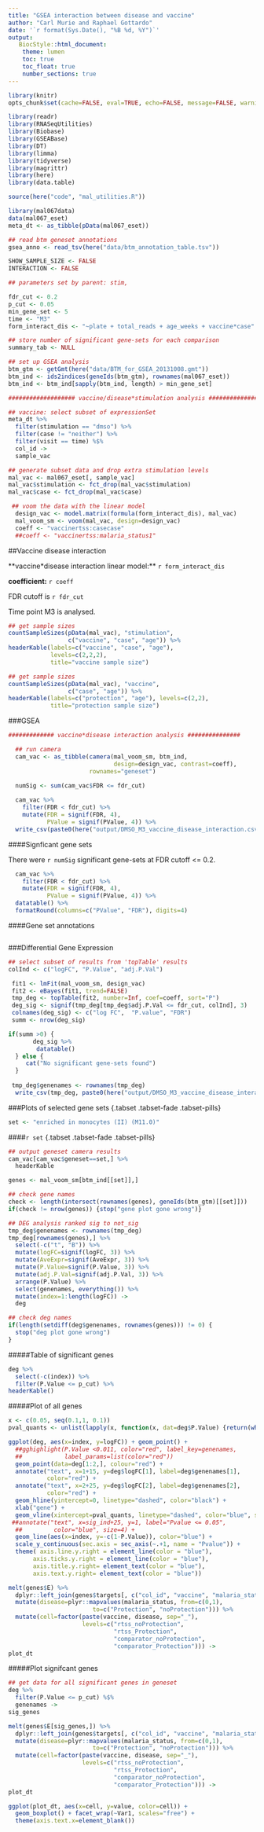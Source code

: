 ```yaml
---
title: "GSEA interaction between disease and vaccine"
author: "Carl Murie and Raphael Gottardo"
date: '`r format(Sys.Date(), "%B %d, %Y")`'
output: 
   BiocStyle::html_document:
    theme: lumen
    toc: true
    toc_float: true
    number_sections: true
---
```


```r
library(knitr)
opts_chunk$set(cache=FALSE, eval=TRUE, echo=FALSE, message=FALSE, warning=FALSE, results='asis')
```

```r
library(readr)
library(RNASeqUtilities)
library(Biobase)
library(GSEABase)
library(DT)
library(limma)
library(tidyverse)
library(magrittr)
library(here)
library(data.table)

source(here("code", "mal_utilities.R"))
```

```r
library(mal067data)
data(mal067_eset)
meta_dt <- as_tibble(pData(mal067_eset))

## read btm geneset annotations
gsea_anno <- read_tsv(here("data/btm_annotation_table.tsv"))
```


```r
SHOW_SAMPLE_SIZE <- FALSE
INTERACTION <- FALSE

## parameters set by parent: stim, 

fdr_cut <- 0.2
p_cut <- 0.05
min_gene_set <- 5
time <- "M3"
form_interact_dis <- "~plate + total_reads + age_weeks + vaccine*case"

## store number of significant gene-sets for each comparison
summary_tab <- NULL
```

```r
## set up GSEA analysis
btm_gtm <- getGmt(here("data/BTM_for_GSEA_20131008.gmt"))
btm_ind <- ids2indices(geneIds(btm_gtm), rownames(mal067_eset))
btm_ind <- btm_ind[sapply(btm_ind, length) > min_gene_set]
```


```r
################### vaccine/disease*stimulation analysis ########################

## vaccine: select subset of expressionSet
meta_dt %>% 
  filter(stimulation == "dmso") %>% 
  filter(case != "neither") %>%
  filter(visit == time) %$%
  col_id ->
  sample_vac

## generate subset data and drop extra stimulation levels
mal_vac <- mal067_eset[, sample_vac] 
mal_vac$stimulation <- fct_drop(mal_vac$stimulation)
mal_vac$case <- fct_drop(mal_vac$case)

```

```r
 ## voom the data with the linear model
  design_vac <- model.matrix(formula(form_interact_dis), mal_vac)
  mal_voom_sm <- voom(mal_vac, design=design_vac)
  coeff <- "vaccinertss:casecase"
  ##coeff <- "vaccinertss:malaria_status1"
```

##Vaccine disease interaction  
  
**vaccine*disease interaction linear model:** `r form_interact_dis`  
  
**coefficient:** `r coeff`
  
FDR cutoff is `r fdr_cut`  
  
Time point M3 is analysed.


```r

## get sample sizes
countSampleSizes(pData(mal_vac), "stimulation", 
                 c("vaccine", "case", "age")) %>%
headerKable(labels=c("vaccine", "case", "age"),
            levels=c(2,2,2), 
            title="vaccine sample size")

## get sample sizes
countSampleSizes(pData(mal_vac), "vaccine", 
                 c("case", "age")) %>%
headerKable(labels=c("protection", "age"), levels=c(2,2), 
            title="protection sample size")

```


###GSEA

```r
############# vaccine*disease interaction analysis ###############

  ## run camera
  cam_vac <- as_tibble(camera(mal_voom_sm, btm_ind,
                              design=design_vac, contrast=coeff),
                       rownames="geneset")

  numSig <- sum(cam_vac$FDR <= fdr_cut)
  
  cam_vac %>%
    filter(FDR < fdr_cut) %>%
    mutate(FDR = signif(FDR, 4),
           PValue = signif(PValue, 4)) %>%
  write_csv(paste0(here("output/DMSO_M3_vaccine_disease_interaction.csv")))
```

####Signficant gene sets

There were `r numSig` significant gene-sets at FDR cutoff <= 0.2.  
  

```r
  cam_vac %>% 
    filter(FDR < fdr_cut) %>%
    mutate(FDR = signif(FDR, 4),
           PValue = signif(PValue, 4)) %>%
  datatable() %>%
  formatRound(columns=c("PValue", "FDR"), digits=4)
```

####Gene set annotations  
  
```r

```

###Differential Gene Expression  
  
  
```r

## select subset of results from 'topTable' results
colInd <- c("logFC", "P.Value", "adj.P.Val")

 fit1 <- lmFit(mal_voom_sm, design_vac)
 fit2 <- eBayes(fit1, trend=FALSE)
 tmp_deg <- topTable(fit2, number=Inf, coef=coeff, sort="P")
 deg_sig <- signif(tmp_deg[tmp_deg$adj.P.Val <= fdr_cut, colInd], 3)
 colnames(deg_sig) <- c("log FC",  "P.value", "FDR")
 summ <- nrow(deg_sig)

if(summ >0) {
       deg_sig %>%
        datatable()
  } else {
     cat("No significant gene-sets found")
  }
 
 tmp_deg$genenames <- rownames(tmp_deg)
  write_csv(tmp_deg, paste0(here("output/DMSO_M3_vaccine_disease_interaction_DEG.csv")))
```

###Plots of selected gene sets  {.tabset .tabset-fade .tabset-pills}
  
```r
set <- "enriched in monocytes (II) (M11.0)"
```
  
####`r set`   {.tabset .tabset-fade .tabset-pills}
  
```r

## output geneset camera results
cam_vac[cam_vac$geneset==set,] %>%
  headerKable

genes <- mal_voom_sm[btm_ind[[set]],]

## check gene names
check <- length(intersect(rownames(genes), geneIds(btm_gtm)[[set]]))
if(check != nrow(genes)) {stop("gene plot gone wrong")}

## DEG analysis ranked sig to not_sig
tmp_deg$genenames <- rownames(tmp_deg)
tmp_deg[rownames(genes),] %>%
  select(-c("t", "B")) %>%
  mutate(logFC=signif(logFC, 3)) %>%
  mutate(AveExpr=signif(AveExpr, 3)) %>%
  mutate(P.Value=signif(P.Value, 3)) %>%
  mutate(adj.P.Val=signif(adj.P.Val, 3)) %>%
  arrange(P.Value) %>%
  select(genenames, everything()) %>%
  mutate(index=1:length(logFC)) ->
  deg

## check deg names
if(length(setdiff(deg$genenames, rownames(genes))) != 0) {
  stop("deg plot gone wrong")
}
```
  
#####Table of significant genes  
  
```r
deg %>%
  select(-c(index)) %>%
  filter(P.Value <= p_cut) %>%
headerKable()
```
  
#####Plot of all genes  
  
```r

x <- c(0.05, seq(0.1,1, 0.1))
pval_quants <- unlist(lapply(x, function(x, dat=deg$P.Value) {return(which.min(dat <= x))}))

ggplot(deg, aes(x=index, y=logFC)) + geom_point() + 
  ##gghighlight(P.Value <0.011, color="red", label_key=genenames,
  ##            label_params=list(color="red"))
  geom_point(data=deg[1:2,], colour="red") +
  annotate("text", x=1+15, y=deg$logFC[1], label=deg$genenames[1], 
           color="red") + 
  annotate("text", x=2+25, y=deg$logFC[2], label=deg$genenames[2], 
           color="red") + 
  geom_hline(yintercept=0, linetype="dashed", color="black") +
  xlab("gene") + 
  geom_vline(xintercept=pval_quants, linetype="dashed", color="blue", size=0.1) +
 ##annotate("text", x=sig_ind+25, y=1, label="Pvalue <= 0.05", 
  ##         color="blue", size=4) +
  geom_line(aes(x=index, y=-c(1-P.Value)), color="blue") +
  scale_y_continuous(sec.axis = sec_axis(~.+1, name = "Pvalue")) +
  theme( axis.line.y.right = element_line(color = "blue"), 
       axis.ticks.y.right = element_line(color = "blue"),
       axis.title.y.right= element_text(color = "blue"),
       axis.text.y.right= element_text(color = "blue"))

melt(genes$E) %>%
  dplyr::left_join(genes$targets[, c("col_id", "vaccine", "malaria_status")], by=c("Var2"="col_id")) %>%
  mutate(disease=plyr::mapvalues(malaria_status, from=c(0,1), 
                        to=c("Protection", "noProtection"))) %>%
  mutate(cell=factor(paste(vaccine, disease, sep="_"),
                     levels=c("rtss_noProtection",
                              "rtss_Protection",
                              "comparator_noProtection",
                              "comparator_Protection"))) ->
plot_dt

```
  
#####Plot signifcant genes  
  
```r
## get data for all significant genes in geneset
deg %>%
  filter(P.Value <= p_cut) %$%
  genenames ->
sig_genes 

melt(genes$E[sig_genes,]) %>%
  dplyr::left_join(genes$targets[, c("col_id", "vaccine", "malaria_status")], by=c("Var2"="col_id")) %>%
  mutate(disease=plyr::mapvalues(malaria_status, from=c(0,1), 
                        to=c("Protection", "noProtection"))) %>%
  mutate(cell=factor(paste(vaccine, disease, sep="_"),
                     levels=c("rtss_noProtection",
                              "rtss_Protection",
                              "comparator_noProtection",
                              "comparator_Protection"))) ->
plot_dt

ggplot(plot_dt, aes(x=cell, y=value, color=cell)) +
  geom_boxplot() + facet_wrap(~Var1, scales="free") +
  theme(axis.text.x=element_blank())
```



